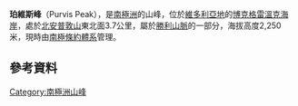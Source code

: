 {{coord|72|38|S|169|9|E|display=title}}

'''珀維斯峰'''（Purvis Peak），是[[南極洲|南極洲]]的山峰，位於[[維多利亞地|維多利亞地]]的[[博克格雷溫克海岸|博克格雷溫克海岸]]，處於[[北安普敦山|北安普敦山]]東北面3.7公里，屬於[[勝利山脈|勝利山脈]]的一部分，海拔高度2,250米，現時由[[南極條約體系|南極條約體系]]管理。

==參考資料==
{{usgs-gazetteer}}

{{DEFAULTSORT:Purvis Peak}}
[[Category:南極洲山峰|Category:南極洲山峰]]


{{BorchgrevinkCoast-geo-stub}}